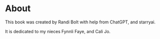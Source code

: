 # About {.unnumbered}

This book was created by Randi Bolt with help from ChatGPT, and starryai. 

It is dedicated to my nieces Fynnli Faye, and Cali Jo. 